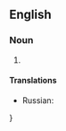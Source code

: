 ==English==

===Noun===
{{head|en|noun|head=[[boy]]s [[and]] [[their]] [[toy]]s}}

# {{label|en|idiomatic}} {{non-gloss definition|Used to evoke the idea that adult men sometimes dote excessively on machines, [[automobile]]s, and gadgets in a childish manner.}}

====Translations====
{{trans-top|adult men sometimes dote excessively on machines, automobiles, and gadgets in a childish manner}}
{{trans-mid}}
* Russian: {{t|ru|ма́льчики и их игру́шки}}
{{trans-bottom}}}
